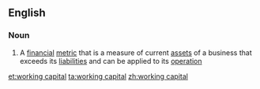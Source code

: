==English==

===Noun===
{{wikipedia}}
{{en-noun|head=[[working]] [[capital]]|-}}

# {{business|accounting}} A [[financial]] [[metric]] that is a measure of current [[asset]]s of a business that exceeds its [[liability|liabilities]] and can be applied to its [[operation]]

[[et:working capital]]
[[ta:working capital]]
[[zh:working capital]]